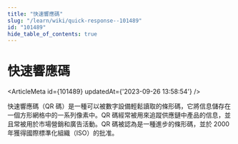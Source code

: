 ```yaml
---
title: "快速響應碼"
slug: "/learn/wiki/quick-response--101489"
id: "101489"
hide_table_of_contents: true
---
```



# 快速響應碼

<ArticleMeta id={101489} updatedAt={'2023-09-26 13:58:54'} />
<div className='border-solid border-b border-t-0 my-4 border-[var(--ifm-color-gray-300)]' />

快速響應碼（QR 碼）是一種可以被數字設備輕鬆讀取的條形碼，它將信息儲存在一個方形網格中的一系列像素中。QR 碼經常被用來追蹤供應鏈中產品的信息，並且常被用於市場營銷和廣告活動。QR 碼被認為是一種進步的條形碼，並於 2000 年獲得國際標準化組織（ISO）的批准。
